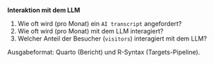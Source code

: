 

**Interaktion mit dem LLM**

1. Wie oft wird (pro Monat) ein `AI transcript` angefordert?
2. Wie oft wird (pro Monat) mit dem LLM interagiert?
3. Welcher Anteil der Besucher (`visitors`) interagiert mit dem LLM?


Ausgabeformat: Quarto (Bericht) und R-Syntax (Targets-Pipeline).
